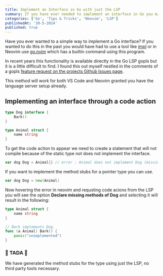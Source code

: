 ```yaml
---
title: Implement an Interface in Go with just the LSP
summary: If you have ever needed to implement an interface in Go you may have reached for third party tools in the past but thats no longer necessary. In this blog post I'll describe a simple trick to do it directly with the Go Language Server.
categories: ['Go', 'Tips & Tricks', 'Neovim', 'LSP']
publishedAt: '30-5-2024'
published: true
---
```


<script>import InfoTip from "$lib/components/InfoTip.svelte"</script>

Have you ever wanted to a simple way to implement a Go interface? If you wanted to do this in the past you would have had to use a tool like <a href="https://github.com/josharian/impl" target="_blank">impl</a> or in Neovim use <a href="https://github.com/ray-x/go.nvim" target="_blank">go.nvim</a> which has a builtin command using this program.

In recent years this functionality is available directly in the Go LSP gopls but it is a little difficult to find. I found this out myself nestled in the comments of a gopls <a href="https://github.com/golang/go/issues/60290" target="_blank">feature request on the projects Github Issues page</a>.

This method will work for both VS Code and Neovim granted you have the language server setup already.

## Implementing an interface through a code action

```go
type Dog interface {
	Bark()
}

type Animal struct {
	name string
}
```

To get the code action to appear we need to create a statement that will not compile because of the static type not does not implement the interface.

```go
var dog Dog = Animal{} // error : Animal does not implement Dog (missing method Bark)
```

<InfoTip>

If you want to implement the method stubs for a pointer type you can use.

```go
var dog Dog = new(Animal)
```

</InfoTip>

Now hovering the error in neovim and requsting code acions from the LSP you will see the option **Declare missing methods of Dog** and selecting it will result in the following:

```go
type Animal struct {
	name string
}

// Bark implements Dog.
func (a Animal) Bark() {
	panic("unimplemented")
}
```

### 🎉 TADA 🎉

We have generated the method stubs for the type using just the LSP, no third party tools necessary.
